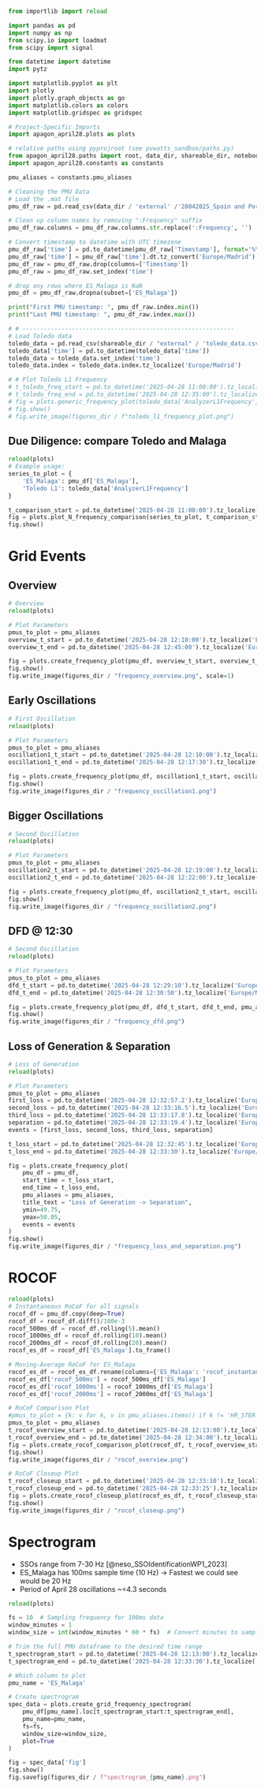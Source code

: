 ```python
from importlib import reload

import pandas as pd
import numpy as np
from scipy.io import loadmat
from scipy import signal

from datetime import datetime
import pytz

import matplotlib.pyplot as plt
import plotly
import plotly.graph_objects as go
import matplotlib.colors as colors
import matplotlib.gridspec as gridspec

# Project-Specific Imports
import apagon_april28.plots as plots

# relative paths using pyprojroot (see pvwatts_sandbox/paths.py)
from apagon_april28.paths import root, data_dir, shareable_dir, notebooks_dir, figures_dir
import apagon_april28.constants as constants

pmu_aliases = constants.pmu_aliases

# Cleaning the PMU Data
# Load the .mat file
pmu_df_raw = pd.read_csv(data_dir / 'external' /'28042025_Spain and Portugal_UTCtime.csv')

# Clean up column names by removing ":Frequency" suffix
pmu_df_raw.columns = pmu_df_raw.columns.str.replace(':Frequency', '')

# Convert timestamp to datetime with UTC timezone
pmu_df_raw['time'] = pd.to_datetime(pmu_df_raw['Timestamp'], format='%Y/%m/%d %H:%M:%S.%f', utc=True)
pmu_df_raw['time'] = pmu_df_raw['time'].dt.tz_convert('Europe/Madrid')
pmu_df_raw = pmu_df_raw.drop(columns=['Timestamp'])
pmu_df_raw = pmu_df_raw.set_index('time')

# drop any rows where ES_Malaga is NaN
pmu_df = pmu_df_raw.dropna(subset=['ES_Malaga'])

print("First PMU timestamp: ", pmu_df_raw.index.min())
print("Last PMU timestamp: ", pmu_df_raw.index.max())

# # ------------------------------------------------------------
# Load Toledo data
toledo_data = pd.read_csv(shareable_dir / "external" / 'toledo_data.csv')
toledo_data['time'] = pd.to_datetime(toledo_data['time'])
toledo_data = toledo_data.set_index('time')
toledo_data.index = toledo_data.index.tz_localize('Europe/Madrid')

# # Plot Toledo L1 Frequency
# t_toledo_freq_start = pd.to_datetime('2025-04-28 11:00:00').tz_localize('Europe/Madrid')
# t_toledo_freq_end = pd.to_datetime('2025-04-28 12:35:00').tz_localize('Europe/Madrid')
# fig = plots.generic_frequency_plot(toledo_data['AnalyzerL1Frequency'], t_toledo_freq_start, t_toledo_freq_end, 'Toledo L1 Frequency', ymin=49.75, ymax=50.25)
# fig.show()
# fig.write_image(figures_dir / f"toledo_l1_frequency_plot.png")

```


## Due Diligence: compare Toledo and Malaga
```python
reload(plots)
# Example usage:
series_to_plot = {
    'ES_Malaga': pmu_df['ES_Malaga'],
    'Toledo L1': toledo_data['AnalyzerL1Frequency']
}

t_comparison_start = pd.to_datetime('2025-04-28 11:00:00').tz_localize('Europe/Madrid')
fig = plots.plot_N_frequency_comparison(series_to_plot, t_comparison_start)
fig.show()
```

# Grid Events
## Overview
```python
# Overview
reload(plots)

# Plot Parameters
pmus_to_plot = pmu_aliases
overview_t_start = pd.to_datetime('2025-04-28 12:10:00').tz_localize('Europe/Madrid')
overview_t_end = pd.to_datetime('2025-04-28 12:45:00').tz_localize('Europe/Madrid')

fig = plots.create_frequency_plot(pmu_df, overview_t_start, overview_t_end, pmu_aliases, "Grid Frequency Measurements Across Europe")
fig.show()
fig.write_image(figures_dir / "frequency_overview.png", scale=1)
```

## Early Oscillations
```python
# First Oscillation
reload(plots)

# Plot Parameters
pmus_to_plot = pmu_aliases
oscillation1_t_start = pd.to_datetime('2025-04-28 12:10:00').tz_localize('Europe/Madrid')
oscillation1_t_end = pd.to_datetime('2025-04-28 12:17:30').tz_localize('Europe/Madrid')

fig = plots.create_frequency_plot(pmu_df, oscillation1_t_start, oscillation1_t_end, pmu_aliases, "Early Oscillations")
fig.show()
fig.write_image(figures_dir / "frequency_oscillation1.png")
```


## Bigger Oscillations
```python
# Second Oscillation
reload(plots)

# Plot Parameters
pmus_to_plot = pmu_aliases
oscillation2_t_start = pd.to_datetime('2025-04-28 12:19:00').tz_localize('Europe/Madrid')
oscillation2_t_end = pd.to_datetime('2025-04-28 12:22:00').tz_localize('Europe/Madrid')

fig = plots.create_frequency_plot(pmu_df, oscillation2_t_start, oscillation2_t_end, pmu_aliases, "Bigger Oscillations")
fig.show()
fig.write_image(figures_dir / "frequency_oscillation2.png")
```


## DFD @ 12:30
```python
# Second Oscillation
reload(plots)

# Plot Parameters
pmus_to_plot = pmu_aliases
dfd_t_start = pd.to_datetime('2025-04-28 12:29:10').tz_localize('Europe/Madrid')
dfd_t_end = pd.to_datetime('2025-04-28 12:30:50').tz_localize('Europe/Madrid')

fig = plots.create_frequency_plot(pmu_df, dfd_t_start, dfd_t_end, pmu_aliases, "DFD @ 12:30")
fig.show()
fig.write_image(figures_dir / "frequency_dfd.png")
```


## Loss of Generation & Separation
```python
# Loss of Generation
reload(plots)

# Plot Parameters
pmus_to_plot = pmu_aliases
first_loss = pd.to_datetime('2025-04-28 12:32:57.2').tz_localize('Europe/Madrid')
second_loss = pd.to_datetime('2025-04-28 12:33:16.5').tz_localize('Europe/Madrid')
third_loss = pd.to_datetime('2025-04-28 12:33:17.8').tz_localize('Europe/Madrid')
separation = pd.to_datetime('2025-04-28 12:33:19.4').tz_localize('Europe/Madrid')
events = [first_loss, second_loss, third_loss, separation]

t_loss_start = pd.to_datetime('2025-04-28 12:32:45').tz_localize('Europe/Madrid')
t_loss_end = pd.to_datetime('2025-04-28 12:33:30').tz_localize('Europe/Madrid')

fig = plots.create_frequency_plot(
    pmu_df = pmu_df,
    start_time = t_loss_start,
    end_time = t_loss_end,
    pmu_aliases = pmu_aliases,
    title_text = "Loss of Generation -> Separation",
    ymin=49.75,
    ymax=50.05,
    events = events
)
fig.show()
fig.write_image(figures_dir / "frequency_loss_and_separation.png")
```

# ROCOF
```python
reload(plots)
# Instantaneous RoCoF for all signals
rocof_df = pmu_df.copy(deep=True)
rocof_df = rocof_df.diff()/100e-3
rocof_500ms_df = rocof_df.rolling(5).mean()
rocof_1000ms_df = rocof_df.rolling(10).mean()
rocof_2000ms_df = rocof_df.rolling(20).mean()
rocof_es_df = rocof_df['ES_Malaga'].to_frame()

# Moving-Average RoCoF for ES_Malaga
rocof_es_df = rocof_es_df.rename(columns={'ES_Malaga': 'rocof_instantaneous'})
rocof_es_df['rocof_500ms'] = rocof_500ms_df['ES_Malaga']
rocof_es_df['rocof_1000ms'] = rocof_1000ms_df['ES_Malaga']
rocof_es_df['rocof_2000ms'] = rocof_2000ms_df['ES_Malaga']

# RoCoF Comparison Plot
#pmus_to_plot = {k: v for k, v in pmu_aliases.items() if k != 'HR_STER'}
pmus_to_plot = pmu_aliases
t_rocof_overview_start = pd.to_datetime('2025-04-28 12:13:00').tz_localize('Europe/Madrid')
t_rocof_overview_end = pd.to_datetime('2025-04-28 12:34:00').tz_localize('Europe/Madrid')
fig = plots.create_rocof_comparison_plot(rocof_df, t_rocof_overview_start, t_rocof_overview_end, pmus_to_plot, "ROCOF", lemur_x = 0.15, lemur_y = 0.02)
fig.show()
fig.write_image(figures_dir / "rocof_overview.png")

# RoCoF Closeup Plot
t_rocof_closeup_start = pd.to_datetime('2025-04-28 12:33:10').tz_localize('Europe/Madrid')
t_rocof_closeup_end = pd.to_datetime('2025-04-28 12:33:25').tz_localize('Europe/Madrid') 
fig = plots.create_rocof_closeup_plot(rocof_es_df, t_rocof_closeup_start, t_rocof_closeup_end, "ROCOF Moving Averages", ymin=-1.5, ymax=0.25, lemur_x = 0.02, lemur_y = 0.4)
fig.show()
fig.write_image(figures_dir / "rocof_closeup.png")
```


# Spectrogram
- SSOs range from 7-30 Hz [@neso_SSOIdentificationWP1_2023]
- ES_Malaga has 100ms sample time (10 Hz) -> Fastest we could see would be 20 Hz
- Period of April 28 oscillations ~=4.3 seconds
```python
reload(plots)

fs = 10  # Sampling frequency for 100ms data
window_minutes = 1
window_size = int(window_minutes * 60 * fs)  # Convert minutes to samples

# Trim the full PMU dataframe to the desired time range
t_spectrogram_start = pd.to_datetime('2025-04-28 12:13:00').tz_localize('Europe/Madrid')
t_spectrogram_end = pd.to_datetime('2025-04-28 12:33:30').tz_localize('Europe/Madrid')

# Which column to plot
pmu_name = 'ES_Malaga'

# Create spectrogram
spec_data = plots.create_grid_frequency_spectrogram(
    pmu_df[pmu_name].loc[t_spectrogram_start:t_spectrogram_end], 
    pmu_name=pmu_name,
    fs=fs, 
    window_size=window_size, 
    plot=True
)

fig = spec_data['fig']
fig.show()
fig.savefig(figures_dir / f"spectrogram_{pmu_name}.png")
```


